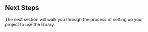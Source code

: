 
<!--TODO-->

## Next Steps

The next section will walk you through the process of setting up your project to use the library.
